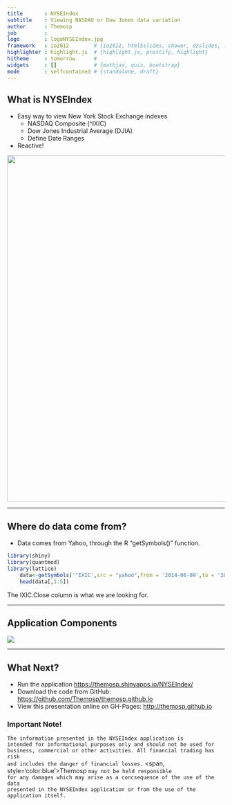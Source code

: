 ```yaml
---
title       : NYSEIndex  
subtitle    : Viewing NASDAQ or Dow Jones data variation
author      : Themosp
job         : 
logo        : logoNYSEIndex.jpg
framework   : io2012        # {io2012, html5slides, shower, dzslides, ...}
highlighter : highlight.js  # {highlight.js, prettify, highlight}
hitheme     : tomorrow      # 
widgets     : []            # {mathjax, quiz, bootstrap}
mode        : selfcontained # {standalone, draft}
---
```


## What is NYSEIndex



- Easy way to view New York Stock Exchange indexes
  - NASDAQ Composite (\^IXIC)
  - Dow Jones Industrial Average (DJIA)
  - Define Date Ranges
- Reactive!

<img src="assets/img/NYSEIndex.jpg" style="width: 800px;"/>

---

## Where do data come from?
- Data comes from Yahoo, through the R "getSymbols()" function.
```r
library(shiny)
library(quantmod)
library(lattice)
    data<-getSymbols('^IXIC',src = "yahoo",from = '2014-06-09',to = '2014-06-13',auto.assign = FALSE)
    head(data[,1:5])
```

The IXIC.Close column is what we are looking for.

---

## Application Components

<img src="assets/img/compNYSEIndex.jpg" />


---

## What Next?

- Run the application [https://themosp.shinyapps.io/NYSEIndex/](https://themosp.shinyapps.io/NYSEIndex/)
- Download the code from GitHub: [https://github.com/Themosp/themosp.github.io](https://github.com/Themosp/themosp.github.io)
- View this presentation online on GH-Pages: [http://themosp.github.io](http://themosp.github.io)


### Important Note! 
<code>The information presented in the NYSEIndex application is intended for informational purposes only and should not be used for business, commercial or other activities. All financial trading has risk and includes the danger of financial losses.</code> <span, style='color:blue'>Themosp</span> <code>may not be held responsible for any damages which may arise as a concsequence of the use of the data presented in the NYSEIndex application or from the use of the application itself.</code>



